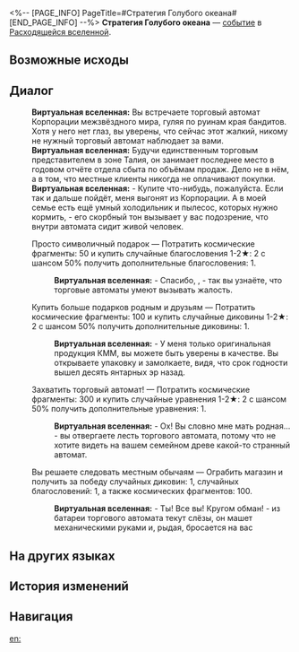 <%-- [PAGE_INFO]
PageTitle=#Стратегия Голубого океана#
[END_PAGE_INFO] --%>
{{Дополнить}}
{{ВВ Событие Инфобокс
|id                 = 24201
|Название           = 
|Изображение        = Событие ВВ Состязание.png
|Испытание_в_вв     = 
|Испытание_в_рое    = 
|Испытание_в_зиш    = 
|Испытание_в_рв     = Неизвестно
|Испытание_в_облнеп = 
|Требования         = 
|Пред               = 
|След               = 
|Упоминания         = 
|Порядок            = 
|Порядок_рв         = 120
}}
'''Стратегия Голубого океана''' — [[Расходящаяся вселенная/События|событие]] в [[Расходящаяся вселенная|Расходящейся вселенной]].

==Возможные исходы==
{{Возможные исходы
|Выбор_1 = Просто символичный подарок
|Результат_1 = Потратить космические фрагменты: 50 и купить случайные благословения 1-2★: 2 с шансом 50% получить дополнительные благословения: 1.

|Выбор_2 = Купить больше подарков родным и друзьям
|Результат_2 = Потратить космические фрагменты: 100 и купить случайные диковины 1-2★: 2 с шансом 50% получить дополнительные диковины: 1.

|Выбор_3 = Захватить торговый автомат!
|Результат_3 = Потратить космические фрагменты: 300 и купить случайные уравнения 1-2★: 2 с шансом 50% получить дополнительные уравнения: 1.

|Выбор_4 = Вы решаете следовать местным обычаям
|Результат_4 = Ограбить магазин и получить за победу случайных диковин: 1, случайных благословений: 1, а также космических фрагментов: 100.
}}

==Диалог==
{{Диалог Начало}}
:'''Виртуальная вселенная:''' Вы встречаете торговый автомат Корпорации межзвёздного мира, гуляя по руинам края бандитов. Хотя у него нет глаз, вы уверены, что сейчас этот жалкий, никому не нужный торговый автомат наблюдает за вами.
:'''Виртуальная вселенная:''' Будучи единственным торговым представителем в зоне Талия, он занимает последнее место в годовом отчёте отдела сбыта по объёмам продаж. Дело не в нём, а в том, что местные клиенты никогда не оплачивают покупки.
:'''Виртуальная вселенная:''' - Купите что-нибудь, пожалуйста. Если так и дальше пойдёт, меня выгонят из Корпорации. А в моей семье есть ещё умный холодильник и пылесос, которых нужно кормить, - его скорбный тон вызывает у вас подозрение, что внутри автомата сидит живой человек.
:{{Диалог|Звезда}} Просто символичный подарок &mdash; Потратить космические фрагменты: 50 и купить случайные благословения 1-2★: 2 с шансом 50% получить дополнительные благословения: 1.
::'''Виртуальная вселенная:''' - Спасибо, {{MC|ж=добрая незнакомка|м=добрый незнакомец}}, - так вы узнаёте, что торговые автоматы умеют вызывать жалость.
:{{Диалог|Звезда}} Купить больше подарков родным и друзьям &mdash; Потратить космические фрагменты: 100 и купить случайные диковины 1-2★: 2 с шансом 50% получить дополнительные диковины: 1.
::'''Виртуальная вселенная:''' - У меня только оригинальная продукция КММ, вы можете быть уверены в качестве. Вы открываете упаковку и замолкаете, видя, что срок годности вышел десять янтарных эр назад.
:{{Диалог|Звезда}} Захватить торговый автомат! &mdash; Потратить космические фрагменты: 300 и купить случайные уравнения 1-2★: 2 с шансом 50% получить дополнительные уравнения: 1.
::'''Виртуальная вселенная:''' - Ох! Вы словно мне мать родная... - вы отвергаете лесть торгового автомата, потому что не хотите видеть на вашем семейном древе какой-то странный автомат.
:{{Диалог|Звезда}} Вы решаете следовать местным обычаям &mdash; Ограбить магазин и получить за победу случайных диковин: 1, случайных благословений: 1, а также космических фрагментов: 100.
::'''Виртуальная вселенная:''' - Ты! Все вы! Кругом обман! - из батареи торгового автомата текут слёзы, он машет механическими руками и, рыдая, бросается на вас
{{Диалог Конец}}

==На других языках==
{{На других языках
|en   = Blue Ocean Strategy
|zhs  = 销售蓝海
|zht  = 銷售藍海
|ja   = ブルーオーシャン{{Rubi|戦略|せんりゃく}}
|ko   = 세일즈 블루오션
|es   = La estrategia del océano azul
|fr   = Stratégie océan bleu
|ru   = Стратегия Голубого океана
|th   = กลยุทธ์ทะเลสีคราม
|vi   = Bán Đại Dương Xanh
|de   = Verkauf des blauen Ozeans
|id   = Strategi Samudera Biru
|pt   = Estratégia do Oceano Azul
}}

==История изменений==
{{История изменений|null}}

==Навигация==
{{События ВВ Навбокс}}

[[en:]]